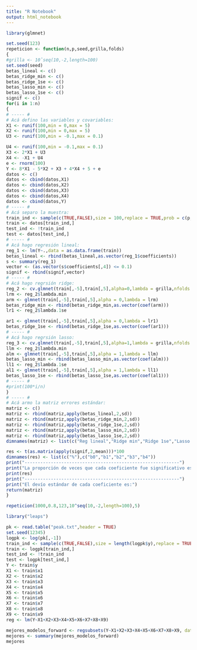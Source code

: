 ```yaml
---
title: "R Notebook"
output: html_notebook
---
```


```r
library(glmnet)
```

```r
set.seed(123)
repeticion <- function(n,p,seed,grilla,folds)
{
#grilla <- 10ˆseq(10,-2,length=100)
set.seed(seed)
betas_lineal <- c()
betas_ridge_min <- c()
betas_ridge_1se <- c()
betas_lasso_min <- c()
betas_lasso_1se <- c()
signif <- c()
for(i in 1:n)
{
# ----- #
# Acá defino las variables y covariables:
X1 <- runif(100,min = 0,max = 5)
X2 <- runif(100,min = 0,max = 5)
U3 <- runif(100,min = -0.1,max = 0.1)

U4 <- runif(100,min = -0.1,max = 0.1)
X3 <- 2*X1 + U3
X4 <- -X1 + U4
e <- rnorm(100)
Y <- 8*X1 - 5*X2 + X3 + 4*X4 + 5 + e
datos <- c()
datos <- cbind(datos,X1)
datos <- cbind(datos,X2)
datos <- cbind(datos,X3)
datos <- cbind(datos,X4)
datos <- cbind(datos,Y)
# ----- #
# Acá separo la muestra:
train_ind <- sample(c(TRUE,FALSE),size = 100,replace = TRUE,prob = c(p,1-p))
train <- datos[train_ind,]
test_ind <- !train_ind
test <- datos[test_ind,]
# ----- #
# Acá hago regresión lineal:
reg_1 <- lm(Y~.,data = as.data.frame(train))
betas_lineal <- rbind(betas_lineal,as.vector(reg_1$coefficients))
s <- summary(reg_1)
vector <- (as.vector(s$coefficients[,4]) <= 0.1)
signif <- rbind(signif,vector)
# ----- #
# Acá hago regrsión ridge:
reg_2 <- cv.glmnet(train[,-5],train[,5],alpha=0,lambda = grilla,nfolds = folds)
lrm <- reg_2$lambda.min
arm <- glmnet(train[,-5],train[,5],alpha = 0,lambda = lrm)
betas_ridge_min <- rbind(betas_ridge_min,as.vector(coef(arm)))
lr1 <- reg_2$lambda.1se

ar1 <- glmnet(train[,-5],train[,5],alpha = 0,lambda = lr1)
betas_ridge_1se <- rbind(betas_ridge_1se,as.vector(coef(ar1)))
# ----- #
# Acá hago regrsión lasso:
reg_3 <- cv.glmnet(train[,-5],train[,5],alpha=1,lambda = grilla,nfolds = folds)
llm <- reg_2$lambda.min
alm <- glmnet(train[,-5],train[,5],alpha = 1,lambda = llm)
betas_lasso_min <- rbind(betas_lasso_min,as.vector(coef(alm)))
ll1 <- reg_2$lambda.1se
al1 <- glmnet(train[,-5],train[,5],alpha = 1,lambda = ll1)
betas_lasso_1se <- rbind(betas_lasso_1se,as.vector(coef(al1)))
# ----- #
#print(100*i/n)
}
# ----- #
# Acá armo la matriz errores estándar:
matriz <- c()
matriz <- rbind(matriz,apply(betas_lineal,2,sd))
matriz <- rbind(matriz,apply(betas_ridge_min,2,sd))
matriz <- rbind(matriz,apply(betas_ridge_1se,2,sd))
matriz <- rbind(matriz,apply(betas_lasso_min,2,sd))
matriz <- rbind(matriz,apply(betas_lasso_1se,2,sd))
dimnames(matriz) <- list(c("Reg lineal","Ridge min","Ridge 1se","Lasso min","Lasso 1se"),c("b0","b1","b2","b3","b4"))

res <- t(as.matrix(apply(signif,2,mean)))*100
dimnames(res) <- list(c("%"),c("b0","b1","b2","b3","b4"))
print("-----------------------------------------------------------")
print("La proporción de veces que cada coeficiente fue significativo es:")
print(res)
print("-----------------------------------------------------------")
print("El devío estándar de cada coeficiente es:")
return(matriz)
}
```
```r
repeticion(1000,0.8,123,10^seq(10,-2,length=100),5)
```

```r
library("leaps")
```
```r
pk <- read.table("peak.txt",header = TRUE)
set.seed(12345)
logpk <- log(pk[,-1])
train_ind <- sample(c(TRUE,FALSE),size = length(logpk$y),replace = TRUE,prob = c(0.8,1-0.8))
train <- logpk[train_ind,]
test_ind <- !train_ind
test <- logpk[test_ind,]
Y <- train$y
X1 <- train$x1
X2 <- train$x2
X3 <- train$x3
X4 <- train$x4
X5 <- train$x5
X6 <- train$x6
X7 <- train$x7
X8 <- train$x8
X9 <- train$x9
reg <- lm(Y~X1+X2+X3+X4+X5+X6+X7+X8+X9)
```

```r
mejores_modelos_forward <- regsubsets(Y~X1+X2+X3+X4+X5+X6+X7+X8+X9, data = train,method = "forward",nvmax=10)
mejores <- summary(mejores_modelos_forward)
mejores
```

